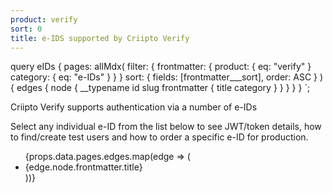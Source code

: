 ```yaml
---
product: verify
sort: 0
title: e-IDS supported by Criipto Verify
---
```


  query eIDs {
    pages: allMdx(
      filter: {
        frontmatter: {
          product: { eq: "verify" }
          category: { eq: "e-IDs" }
        }
      }
      sort: { fields: [frontmatter___sort], order: ASC }
    ) {
      edges {
        node {
          __typename
          id
          slug
          frontmatter {
            title
            category
          }
        }
      }
    }
  }
`;

Criipto Verify supports authentication via a number of e-IDs

Select any individual e-ID from the list below to see JWT/token details, how to find/create test users and how to order a specific e-ID for production.

<ul>
  {props.data.pages.edges.map(edge => (
    <li key={edge.node.id}><Link to={`/${edge.node.slug}/`}>{edge.node.frontmatter.title}</Link></li>
  ))}
</ul>
